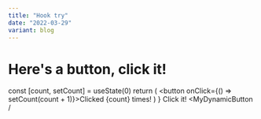 ```yaml
---
title: "Hook try"
date: "2022-03-29"
variant: blog
---
```


# Here's a button, click it!
  const [count, setCount] = useState(0)
  return (
    <button onClick={() => setCount(count + 1)}>Clicked {count} times!</button>
  )
}
Click it! <MyDynamicButton /

>
